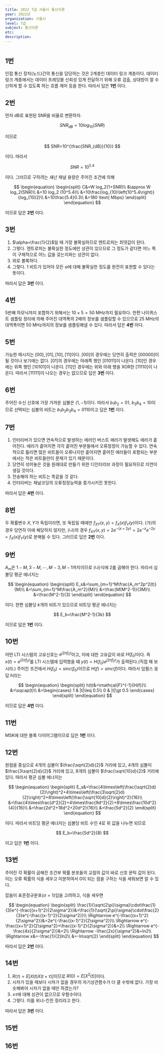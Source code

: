 ```yaml
---
title: 2022 7급 서울시 통신이론
year: 2022년
organization: 서울시
level: 7급
subject: 통신이론
etc:
description:
---
```


#

## 1번

인접 통신 장치(노드)간의 통신을 담당하는 것은 2계층인 데이터 링크 계층이다. 데이터 링크 계층에서는 데이터 프레잉믈 신뢰성 있게 전달하기 위해 오류 검출, 상대방이 잘 수신하게 할 수 있도록 하는 흐름 제어 등을 한다. 따라서 답은 **1번** 이다.

## 2번

먼저 dB로 표현된 SNR을 비율로 변환하자.

$$
SNR_{dB}=10 log_{10} (SNR)
$$

이므로

$$
SNR=10^{\frac{SNR_{dB}}{10}}
$$

이다. 따라서

$$
SNR=10^5.4
$$

이다. 그러므로 구하려는 섀넌 채널 용량은 주어진 조건에 의해

$$
\begin{equation}
\begin{split}
C&=W log_2(1+SNR)\\
&\approx W log_2(SNR)\\
&=10 log_2 (10^5.4)\\
&=10\frac{log_{10}\left(10^5.4\right)}{log_{10}2}\\
&=10\frac{5.4}0.3\\
&=180 \text{ Mbps}
\end{split}
\end{equation}
$$

이므로 답은 **2번** 이다.

## 3번

1. $\alpha=\frac{1}{2}$일 때 가장 불확실하므로 엔트로피는 최댓값이 된다.
2. 그렇다. 엔트로피는 불확실한 정도에만 상관이 있으므로 그 정도가 같다면 어느 쪽이 구체적으로 어느 값을 갖는지와는 상관이 없다.
3. 위로 볼록하다.
4. 그렇다. 1 비트가 있어야 모든 $\alpha$에 대해 불확실한 정도를 완전히 표현할 수 있다는 뜻이다.

따라서 답은 **3번** 이다.

## 4번

5번째 하모닉까지 포함하기 위해서는 $10\times5=50$ MHz까지 필요하다. 한편 나이퀴스트 샘플링 정리에 의해 주어진 대역폭의 2배의 정보를 샘플링할 수 있으므로 25 MHz의 대역폭이면 50 MHz까지의 정보를 샘플링해낼 수 있다. 따라서 답은 **4번** 이다.

## 5번

가능한 메시지는 $[0 0],[0 1],[1 0],[1 1]$이다. $[0 0]$의 경우에는 당연히 출력은 $[0 0 0 0 0]$이 될 것이나 보기에는 없다. $[0 1]$의 경우에는 아래쪽 행인 $[0 1 0 1 1]$이 나온다. $[1 0]$인 경우에는 위쪽 행인 $[1 0 1 0 1]$이 나온다. $[1 1]$인 경우에는 위와 아래 행을 XOR한 $[1 1 1 1 0]$이 나온다.
따라서 $[1 1 1 1 1]$이 나오는 경우는 없으므로 답은 **3번** 이다.

## 6번

주어진 수신 신호에 가장 가까운 심볼은 $(1,-1)$이다. 따라서 $b_1b_2=01$, $b_3b_4=10$이므로 선택되는 심볼의 비트는 $b_1b_2b_3b_4=0110$이고 답은 **1번** 이다.

## 7번

1. 인터리버가 있으면 연속적으로 발생하는 에러인 버스트 에러가 발생해도 에러가 흩어진다. 에러가 흩어지면 각각 흩어진 부분들에서 오류정정이 가능할 수 있다. 연속적으로 틀리면 많은 비트들이 오류나지만 흩어지면 흩어진 에러들이 포함되는 부분에서는 적은 비트들만이 문제가 있기 때문이다.
2. 당연히 섞어놓은 것을 원래대로 만들기 위한 디인터리브 과정이 필요하므로 지연이 생길 것이다.
3. 전송해야 하는 비트는 똑같을 것 같다.
4. 인터리버는 채널코딩의 오류정정능력을 증가시키진 못한다.

따라서 답은 **4번** 이다.

## 8번

두 확률변수 $X,Y$가 독립이라면, 또 독립일 때에만 $f_{XY}(x,y)=f_X(x)f_Y(y)$이다. (가)의 경우 당연히 이에 해당하지 않지만, (나)의 경우 $f_{XY}(x,y)=2e^{-(x+2y)}=2e^{-x}e^{-2y}=f_X(x)f_Y(y)$로 분해될 수 있다. 그러므로 답은 **2번** 이다.

## 9번

$A_m$은 $1-M,3-M,\cdots,M-3,M-1$까지이므로 (나)식에 2를 곱해아 한다. 따라서 심볼당 평균 에너지는

$$
\begin{equation}
\begin{split}
E_s&=\sum_{m=1}^M\frac{A_m^2p^2(t)}{M}\\
&=\sum_{m=1}^M\frac{A_m^2}{M}\\
&=\frac{M(M^2-1)}{3M}\\
&=\frac{M^2-1}{3}
\end{split}
\end{equation}
$$

이다. 한편 심볼당 $k$개의 비트가 있으므로 비트당 평균 에너지는

$$
E_b=\frac{M^2-1}{3k}
$$

이므로 답은 **1번** 이다.

## 10번

어떤 LTI 시스템의 고유신호는 $e^{j2\pi f_0t}$이고, 이에 대한 고유값이 바로 $H(f_0)$이다. 즉 $x(t)=e^{j2\pi f_0 t}$를 LTI 시스템에 입력했을 떄 $y(t)=H(f_0)e^{j2\pi f_0 t}$가 출력된다.(직접 해 보시라.)
주어진 조건에서 $H(f_0)=sinc(f_0)$이므로 $H(f)=sinc(f)$이다. 따라서 임펄스 응답 $h(t)$는

$$
\begin{equation}
\begin{split}
h(t)&=\mathcal{F}^{-1}{H(f)}\\
&=\sqcap(t)\\
&=\begin{cases}
1 & |t|\leq 0.5\\
0 & |t|\gt 0.5
\end{cases}
\end{split}
\end{equation}
$$

이므로 답은 **4번** 이다.

## 11번

MSK에 대한 블록 다이어그램이므로 답은 **1번** 이다.

## 12번

원점을 중심으로 4개의 심볼이 $\frac{\sqrt{2}d}{2}$ 거리에 있고, 4개의 심볼이 $\frac{3\sqrt{2}d}{2}$ 거리에 있고, 8개의 심볼이 $\frac{\sqrt{10}d}{2}$ 거리에 있다. 따라서 평균 심볼 에너지는

$$
\begin{equation}
\begin{split}
E_s&=\frac{4\times\left(\frac{\sqrt{2}d}{2}\right)^2+4\times\left(\frac{3\sqrt{2}d}{2}\right)^2+8\times\left(\frac{\sqrt{10}d}{2}\right)^2}{16}\\
&=\frac{4\times\frac{d^2}{2}+4\times\frac{9d^2}{2}+8\times\frac{10d^2}{4}}{16}\\
&=\frac{2d^2+18d^2+20d^2}{16}\\
&=\frac{5d^2}{2}
\end{split}
\end{equation}
$$

이다. 따라서 비트당 평균 에너지는 심볼당 비트 수인 4로 위 값을 나누면 되므로

$$
E_b=\frac{5d^2}{8}
$$

이고 답은 **1번** 이다.

## 13번

주어진 각 확률이 곱해진 조건부 확률 분포들의 교점의 값이 바로 신호 문턱 값이 된다. 이는 오류 확률의 식을 세우고 미분하여서 0이 되는 점을 구하는 식을 세워보면 알 수 있다.

잡음이 표준정규분포($\sigma=1$)임을 고려하고, 식을 세우면

$$
\begin{equation}
\begin{split}
\frac{1}{\sqrt{2\pi}\sigma}\cdot\frac{1}{3}e^{-\frac{(x+1)^2}{2\sigma^2}}&=\frac{1}{\sqrt{2\pi}\sigma}\cdot\frac{2}{3}e^{-\frac{(x-1)^2}{2\sigma^2}}\\
\Rightarrow e^{-\frac{(x+1)^2}{2\sigma^2}}&=2e^{-\frac{(x-1)^2}{2\sigma^2}}\\
\Rightarrow e^{-\frac{(x+1)^2}{2\sigma^2}+\frac{(x-1)^2}{2\sigma^2}}&=2\\
\Rightarrow e^{-\frac{4x}{2\sigma^2}}&=2\\
\Rightarrow -\frac{2x}{\sigma^2}&=ln2\\
\Rightarrow x&=-\frac{1}{2}ln2\\
&=-ln\sqrt{2}
\end{split}
\end{equation}
$$

따라서 답은 **2번** 이다.

## 14번

1. $R(\tau)=E[X(t)X(t+\tau)]$이므로 $R(0)=E[X^2(t)]$이다.
2. 시차가 있을 때보다 시차가 없을 경우의 자기상관함수가 더 클 수밖에 없다. 가장 비슷해봐야 시차가 없을 때만 하겠는가?
3. $\pm \tau$에 대해 상관이 없으므로 우함수이다.
4. 그렇다. 이를 위너-킨친 정리라고 한다.

따라서 답은 **3번** 이다.

## 15번

## 16번

